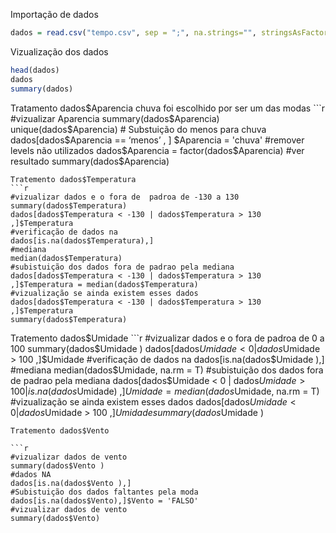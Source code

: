 Importação de dados

```{r}
dados = read.csv("tempo.csv", sep = ";", na.strings="", stringsAsFactors=T)
```
Vizualização dos dados

```{r}
head(dados)
dados
summary(dados)
```
Tratamento dados$Aparencia
chuva foi escolhido por ser um das modas
```{r}
#vizualizar Aparencia
summary(dados$Aparencia)
unique(dados$Aparencia)
# Substuição do menos para chuva 
dados[dados$Aparencia == 'menos' , ] $Aparencia = 'chuva'
#remover levels não utilizados 
dados$Aparencia = factor(dados$Aparencia)
#ver resultado 
summary(dados$Aparencia)
```
Tratemento dados$Temperatura 
```{r}
#vizualizar dados e o fora de  padroa de -130 a 130
summary(dados$Temperatura)
dados[dados$Temperatura < -130 | dados$Temperatura > 130 ,]$Temperatura
#verificação de dados na
dados[is.na(dados$Temperatura),]
#mediana
median(dados$Temperatura)
#subistuição dos dados fora de padrao pela mediana
dados[dados$Temperatura < -130 | dados$Temperatura > 130 ,]$Temperatura = median(dados$Temperatura)
#vizualização se ainda existem esses dados
dados[dados$Temperatura < -130 | dados$Temperatura > 130 ,]$Temperatura
summary(dados$Temperatura)

```
Tratemento dados$Umidade  
```{r}
#vizualizar dados e o fora de  padroa de 0 a 100
summary(dados$Umidade )
dados[dados$Umidade  < 0 | dados$Umidade  > 100 ,]$Umidade 
#verificação de dados na
dados[is.na(dados$Umidade ),]
#mediana
median(dados$Umidade, na.rm = T)
#subistuição dos dados fora de padrao pela mediana
dados[dados$Umidade  < 0 | dados$Umidade  > 100 | is.na(dados$Umidade)  ,]$Umidade = median(dados$Umidade, na.rm = T)
#vizualização se ainda existem esses dados
dados[dados$Umidade  < 0 | dados$Umidade  > 100 ,]$Umidade 
summary(dados$Umidade )
```
Tratemento dados$Vento 

```{r}
#vizualizar dados de vento
summary(dados$Vento )
#dados NA
dados[is.na(dados$Vento ),]
#Subistuição dos dados faltantes pela moda
dados[is.na(dados$Vento),]$Vento = 'FALSO'
#vizualizar dados de vento
summary(dados$Vento)
```

